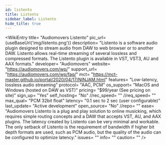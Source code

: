 ```yaml
---
id: listento
title: Listento
sidebar_label: Listento
hide_title: true
---
```



<WikiEntry 
    title= "Audiomovers Listento" 
    pic_url= {useBaseUrl('img/listento.png')}
    description= "Listento is a software audio plugin designed to stream audio from DAW to web browser or to another DAW. Listento allows real-time streaming of several lossless and compressed formats. The Listento plugin is available in VST, VST3, AU and AAX formats."
    developer= "Audiomovers"
    website= "https://audiomovers.com/wp/"
    support_url= "https://audiomovers.com/wp/faq/"
    mct= "https://mct-master.github.io/portal/2020/04/17/NINJAM.html"
    features= "Low-latency, lossless audio streaming"
    protocol= "AAC, PCM"
    os_support= "MacOS and Windows (hosted on DAW as VST)"
    pricing= "$99/year (See pricing on site)"
    sign_up= "Yes"
    self_hosting= "No"
    //rec_speed= ""
    //req_speed= ""
    max_qual= "PCM 32bit float"
    latency= "0.1 sec to 2 sec (user configurable)"
    last_update= "Active development"
    open_source= "No"
    //repo= ""
    ease= "Audiomovers Listento is a plug and play solution to online musicking, which requires simple routing concepts and a DAW that accepts VST, AU, and AAX plugins. The latency created by Listento can be very minimal and workable. The only setback of Listento is the requirement of bandwidth if higher bit depth formats are used, such as PCM audio, but the quality of the audio can be configured to optimize latency."
    issues= ""
    info= ""
    caution= ""
/>